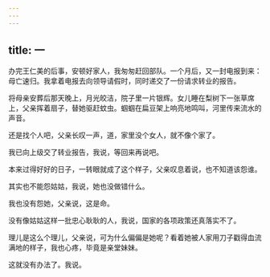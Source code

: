 ```yaml
---
---
---
```

title: 一
---




办完王仁美的后事，安顿好家人，我匆匆赶回部队。一个月后，又一封电报到来：母亡速归。我拿着电报去向领导请假时，同时递交了一份请求转业的报告。

将母亲安葬后那天晚上，月光皎洁，院子里一片银辉。女儿睡在梨树下一张草席上，父亲挥着扇子，替她驱赶蚊虫。蝈蝈在扁豆架上响亮地鸣叫，河里传来流水的声音。

还是找个人吧，父亲长叹一声，道，家里没个女人，就不像个家了。

我已向上级交了转业报告，我说，等回来再说吧。

本来过得好好的日子，一转眼就成了这个样子，父亲叹息着说，也不知道该怨谁。

其实也不能怨姑姑，我说，她也没做错什么。

我也没有怨她，父亲说，这是命。

没有像姑姑这样一批忠心耿耿的人，我说，国家的各项政策还真落实不了。

理儿是这么个理儿，父亲说，可为什么偏偏是她呢？看着她被人家用刀子戳得血流满地的样子，我也心疼，毕竟是亲堂妹妹。

这就没有办法了。我说。